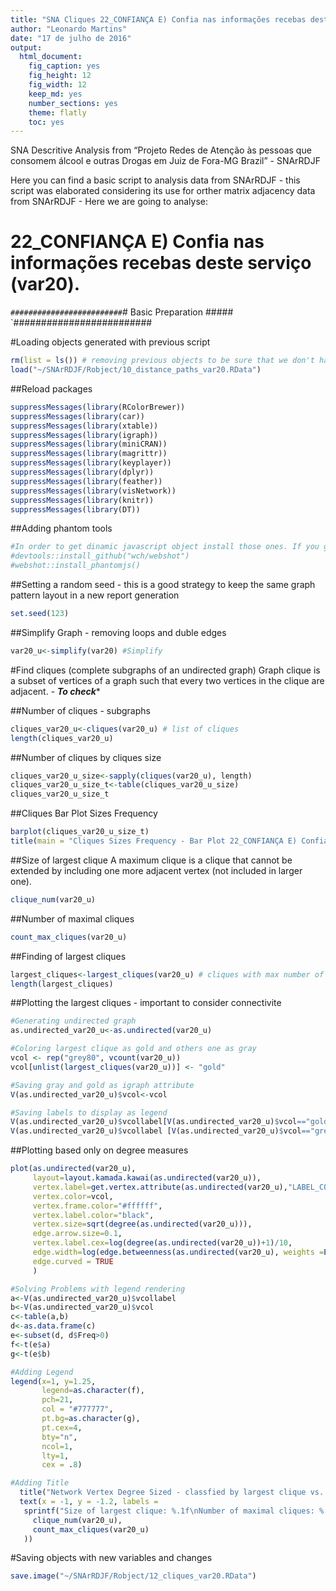 ```yaml
---
title: "SNA Cliques 22_CONFIANÇA E) Confia nas informações recebas deste serviço (var20)."
author: "Leonardo Martins"
date: "17 de julho de 2016"
output: 
  html_document: 
    fig_caption: yes
    fig_height: 12
    fig_width: 12
    keep_md: yes
    number_sections: yes
    theme: flatly
    toc: yes
---
```

SNA Descritive Analysis from "Projeto Redes de Atenção às pessoas que consomem álcool e outras Drogas em Juiz de Fora-MG   Brazil"  - SNArRDJF

Here you can find a basic script to analysis data from SNArRDJF - this script was elaborated considering its use for orther matrix adjacency data from SNArRDJF - Here we are going to analyse:

# 22_CONFIANÇA E) Confia nas informações recebas deste serviço (var20).

`#########################
`# Basic Preparation #####
`#########################

#Loading objects generated with previous script 
```r
rm(list = ls()) # removing previous objects to be sure that we don't have objects conflicts name
load("~/SNArRDJF/Robject/10_distance_paths_var20.RData")
```
##Reload packages
```r
suppressMessages(library(RColorBrewer))
suppressMessages(library(car))
suppressMessages(library(xtable))
suppressMessages(library(igraph))
suppressMessages(library(miniCRAN))
suppressMessages(library(magrittr))
suppressMessages(library(keyplayer))
suppressMessages(library(dplyr))
suppressMessages(library(feather))
suppressMessages(library(visNetwork))
suppressMessages(library(knitr))
suppressMessages(library(DT))
```
##Adding phantom tools
```r
#In order to get dinamic javascript object install those ones. If you get problems installing go to Stackoverflow.com and type your error to discover what to do. In some cases the libraries need to be intalled in outside R libs.
#devtools::install_github("wch/webshot")
#webshot::install_phantomjs()
```
##Setting a random seed - this is a good strategy to keep the same graph pattern layout in a new report generation
```r
set.seed(123)
```

##Simplify Graph - removing loops and duble edges 
```r
var20_u<-simplify(var20) #Simplify
```

#Find cliques (complete subgraphs of an undirected graph)
Graph clique is a subset of vertices of a graph such that every two vertices in the clique are adjacent. - ***To check****

##Number of cliques - subgraphs
```r
cliques_var20_u<-cliques(var20_u) # list of cliques 
length(cliques_var20_u)
```
##Number of cliques by cliques size
```r
cliques_var20_u_size<-sapply(cliques(var20_u), length) 
cliques_var20_u_size_t<-table(cliques_var20_u_size)
cliques_var20_u_size_t
```

##Cliques Bar Plot Sizes Frequency
```r
barplot(cliques_var20_u_size_t)
title(main = "Cliques Sizes Frequency - Bar Plot 22_CONFIANÇA E) Confia nas informações recebas deste serviço (var20).", font.main = 4)
```

##Size of largest clique 
A maximum clique is a clique that cannot be extended by including one more adjacent vertex (not included in larger one). 
```r
clique_num(var20_u)
```
##Number of maximal cliques
```r
count_max_cliques(var20_u)
```
##Finding of largest cliques
```r
largest_cliques<-largest_cliques(var20_u) # cliques with max number of nodes
length(largest_cliques)
```

##Plotting the largest cliques - important to consider connectivite 
```r
#Generating undirected graph
as.undirected_var20_u<-as.undirected(var20_u)

#Coloring largest clique as gold and others one as gray
vcol <- rep("grey80", vcount(var20_u))
vcol[unlist(largest_cliques(var20_u))] <- "gold"

#Saving gray and gold as igraph attribute
V(as.undirected_var20_u)$vcol<-vcol

#Saving labels to display as legend
V(as.undirected_var20_u)$vcollabel[V(as.undirected_var20_u)$vcol=="gold"]<-"Largets Clique"
V(as.undirected_var20_u)$vcollabel [V(as.undirected_var20_u)$vcol=="grey80"]<-"Others"
```

##Plotting based only on degree measures 
```r
plot(as.undirected(var20_u), 
     layout=layout.kamada.kawai(as.undirected(var20_u)), 
     vertex.label=get.vertex.attribute(as.undirected(var20_u),"LABEL_COR"),
     vertex.color=vcol,
     vertex.frame.color="#ffffff",
     vertex.label.color="black",
     vertex.size=sqrt(degree(as.undirected(var20_u))),
     edge.arrow.size=0.1,
     vertex.label.cex=log(degree(as.undirected(var20_u))+1)/10,
     edge.width=log(edge.betweenness(as.undirected(var20_u), weights =E(as.undirected(var20_u))$var20))/50,
     edge.curved = TRUE
     )

#Solving Problems with legend rendering 
a<-V(as.undirected_var20_u)$vcollabel
b<-V(as.undirected_var20_u)$vcol
c<-table(a,b)
d<-as.data.frame(c)
e<-subset(d, d$Freq>0)
f<-t(e$a)
g<-t(e$b)

#Adding Legend
legend(x=1, y=1.25,
       legend=as.character(f),
       pch=21,
       col = "#777777", 
       pt.bg=as.character(g),
       pt.cex=4,
       bty="n", 
       ncol=1,
       lty=1,
       cex = .8)

#Adding Title
  title("Network Vertex Degree Sized - classfied by largest clique vs. others", sub = "Source: from authors ")
  text(x = -1, y = -1.2, labels = 
   sprintf("Size of largest clique: %.1f\nNumber of maximal cliques: %.1f",
     clique_num(var20_u), 
     count_max_cliques(var20_u)
   ))
```

#Saving objects with new variables and changes
```r
save.image("~/SNArRDJF/Robject/12_cliques_var20.RData") 
```


